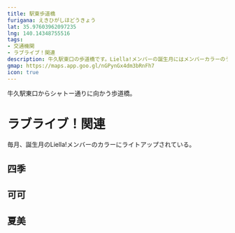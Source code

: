 ```yaml
---
title: 駅東歩道橋
furigana: えきひがしほどうきょう
lat: 35.97603962097235
lng: 140.14348755516
tags:
- 交通機関
- ラブライブ！関連
description: 牛久駅東口の歩道橋です。Liella!メンバーの誕生月にはメンバーカラーのライトアップをしています。
gmap: https://maps.app.goo.gl/nGPynGx4dm3bRnFh7
icon: true
---
```


牛久駅東口からシャトー通りに向かう歩道橋。

# ラブライブ！関連
毎月、誕生月のLiella!メンバーのカラーにライトアップされている。

## 四季

<LinkedImage
  basename="nato_blooming/east_bridge-shiki"
/>

<LinkedImage
  basename="hamyu044/east_bridge-kek"
/>

## 可可

<LinkedImage
  basename="hamyu044/east_bridge-keke"
/>

## 夏美

<LinkedImage
  basename="hamyu044/east_bridge-natsumi"
/>

<LinkedImage
  basename="hamyu044/east_bridge-natsumi2"
/>
